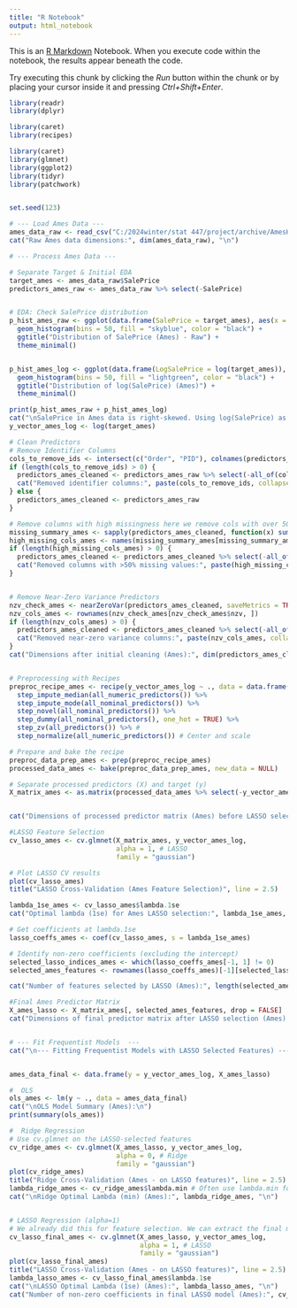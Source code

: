 ```yaml
---
title: "R Notebook"
output: html_notebook
---
```


This is an [R Markdown](http://rmarkdown.rstudio.com) Notebook. When you execute code within the notebook, the results appear beneath the code. 

Try executing this chunk by clicking the *Run* button within the chunk or by placing your cursor inside it and pressing *Ctrl+Shift+Enter*. 

```r
library(readr)
library(dplyr)

library(caret)
library(recipes)

library(caret) 
library(glmnet)
library(ggplot2) 
library(tidyr) 
library(patchwork)


set.seed(123) 

# --- Load Ames Data ---
ames_data_raw <- read_csv("C:/2024winter/stat 447/project/archive/AmesHousing.csv", show_col_types = FALSE)
cat("Raw Ames data dimensions:", dim(ames_data_raw), "\n")
```



```r
# --- Process Ames Data ---

# Separate Target & Initial EDA
target_ames <- ames_data_raw$SalePrice
predictors_ames_raw <- ames_data_raw %>% select(-SalePrice)


# EDA: Check SalePrice distribution
p_hist_ames_raw <- ggplot(data.frame(SalePrice = target_ames), aes(x = SalePrice)) +
  geom_histogram(bins = 50, fill = "skyblue", color = "black") +
  ggtitle("Distribution of SalePrice (Ames) - Raw") +
  theme_minimal()


p_hist_ames_log <- ggplot(data.frame(LogSalePrice = log(target_ames)), aes(x = LogSalePrice)) +
  geom_histogram(bins = 50, fill = "lightgreen", color = "black") +
  ggtitle("Distribution of log(SalePrice) (Ames)") +
  theme_minimal()

print(p_hist_ames_raw + p_hist_ames_log)
cat("\nSalePrice in Ames data is right-skewed. Using log(SalePrice) as the target.\n")
y_vector_ames_log <- log(target_ames) 

```



```r
# Clean Predictors
# Remove Identifier Columns
cols_to_remove_ids <- intersect(c("Order", "PID"), colnames(predictors_ames_raw))
if (length(cols_to_remove_ids) > 0) {
  predictors_ames_cleaned <- predictors_ames_raw %>% select(-all_of(cols_to_remove_ids))
  cat("Removed identifier columns:", paste(cols_to_remove_ids, collapse=", "), "\n")
} else {
  predictors_ames_cleaned <- predictors_ames_raw
}

# Remove columns with high missingness here we remove cols with over 50% of missingness
missing_summary_ames <- sapply(predictors_ames_cleaned, function(x) sum(is.na(x)) / nrow(predictors_ames_cleaned))
high_missing_cols_ames <- names(missing_summary_ames[missing_summary_ames > 0.50])
if (length(high_missing_cols_ames) > 0) {
  predictors_ames_cleaned <- predictors_ames_cleaned %>% select(-all_of(high_missing_cols_ames))
  cat("Removed columns with >50% missing values:", paste(high_missing_cols_ames, collapse=", "), "\n")
}


# Remove Near-Zero Variance Predictors
nzv_check_ames <- nearZeroVar(predictors_ames_cleaned, saveMetrics = TRUE)
nzv_cols_ames <- rownames(nzv_check_ames[nzv_check_ames$nzv, ])
if (length(nzv_cols_ames) > 0) {
  predictors_ames_cleaned <- predictors_ames_cleaned %>% select(-all_of(nzv_cols_ames))
  cat("Removed near-zero variance columns:", paste(nzv_cols_ames, collapse=", "), "\n")
}
cat("Dimensions after initial cleaning (Ames):", dim(predictors_ames_cleaned), "\n")


# Preprocessing with Recipes
preproc_recipe_ames <- recipe(y_vector_ames_log ~ ., data = data.frame(y_vector_ames_log, predictors_ames_cleaned)) %>%
  step_impute_median(all_numeric_predictors()) %>%
  step_impute_mode(all_nominal_predictors()) %>%
  step_novel(all_nominal_predictors()) %>%
  step_dummy(all_nominal_predictors(), one_hot = TRUE) %>%
  step_zv(all_predictors()) %>% # 
  step_normalize(all_numeric_predictors()) # Center and scale

# Prepare and bake the recipe
preproc_data_prep_ames <- prep(preproc_recipe_ames) 
processed_data_ames <- bake(preproc_data_prep_ames, new_data = NULL)

# Separate processed predictors (X) and target (y)
X_matrix_ames <- as.matrix(processed_data_ames %>% select(-y_vector_ames_log))


cat("Dimensions of processed predictor matrix (Ames) before LASSO selection:", dim(X_matrix_ames), "\n")

```


```r
#LASSO Feature Selection
cv_lasso_ames <- cv.glmnet(X_matrix_ames, y_vector_ames_log,
                           alpha = 1, # LASSO
                           family = "gaussian")

# Plot LASSO CV results
plot(cv_lasso_ames)
title("LASSO Cross-Validation (Ames Feature Selection)", line = 2.5)

lambda_1se_ames <- cv_lasso_ames$lambda.1se
cat("Optimal lambda (1se) for Ames LASSO selection:", lambda_1se_ames, "\n")

# Get coefficients at lambda.1se
lasso_coeffs_ames <- coef(cv_lasso_ames, s = lambda_1se_ames)

# Identify non-zero coefficients (excluding the intercept)
selected_lasso_indices_ames <- which(lasso_coeffs_ames[-1, 1] != 0)
selected_ames_features <- rownames(lasso_coeffs_ames)[-1][selected_lasso_indices_ames]

cat("Number of features selected by LASSO (Ames):", length(selected_ames_features), "\n")

#Final Ames Predictor Matrix
X_ames_lasso <- X_matrix_ames[, selected_ames_features, drop = FALSE]
cat("Dimensions of final predictor matrix after LASSO selection (Ames):", dim(X_ames_lasso), "\n")



```


```r
# --- Fit Frequentist Models  ---
cat("\n--- Fitting Frequentist Models with LASSO Selected Features) ---\n")


ames_data_final <- data.frame(y = y_vector_ames_log, X_ames_lasso)

#  OLS
ols_ames <- lm(y ~ ., data = ames_data_final)
cat("\nOLS Model Summary (Ames):\n")
print(summary(ols_ames))

#  Ridge Regression
# Use cv.glmnet on the LASSO-selected features
cv_ridge_ames <- cv.glmnet(X_ames_lasso, y_vector_ames_log,
                           alpha = 0, # Ridge
                           family = "gaussian")
plot(cv_ridge_ames)
title("Ridge Cross-Validation (Ames - on LASSO features)", line = 2.5)
lambda_ridge_ames <- cv_ridge_ames$lambda.min # Often use lambda.min for Ridge
cat("\nRidge Optimal Lambda (min) (Ames):", lambda_ridge_ames, "\n")


# LASSO Regression (alpha=1)
# We already did this for feature selection. We can extract the final model info
cv_lasso_final_ames <- cv.glmnet(X_ames_lasso, y_vector_ames_log,
                                 alpha = 1, # LASSO
                                 family = "gaussian")
plot(cv_lasso_final_ames)
title("LASSO Cross-Validation (Ames - on LASSO features)", line = 2.5)
lambda_lasso_ames <- cv_lasso_final_ames$lambda.1se
cat("\nLASSO Optimal Lambda (1se) (Ames):", lambda_lasso_ames, "\n")
cat("Number of non-zero coefficients in final LASSO model (Ames):", cv_lasso_final_ames$nzero[which(cv_lasso_final_ames$lambda == lambda_lasso_ames)], "\n")
```






```r


```


```r


```


```r


```


```r


```



```r


```


